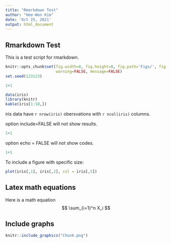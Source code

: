 ---
title: "Rmarkdown Test"
author: "Hee-Won Kim"
date: 'Oct 25, 2021'
output: html_document
---

## Rmarkdown Test

This is a test script for rmarkdown.

```{r global_option, include=FALSE} 
knitr::opts_chunk$set(fig.width=8, fig.height=8, fig.path='Figs/', fig.keep='high',
                      warning=FALSE, message=FALSE)
set.seed(123123)
```

```{r  }
1+1
```

```{r}
data(iris)
library(knitr)
kable(iris[1:10,])
```

iris data have `r nrow(iris)` obersvations with `r ncol(iris)` columns. 


option include=FALSE will not show results. 
```{r, include = FALSE}
1+1 
```


option echo = FALSE will not show codes. 
```{r, echo=FALSE}
1+1 
```

To include a figure with specific size: 
```{r fig1, out.width = "500px", fig.align="center", echo=FALSE}
plot(iris[,1], iris[,2], col = iris[,5])
```

## Latex math equations

Here is a math equation
$$ \sum_{i=1}^n X_i $$

## Include graphs

```{r fig_ex1, out.width = "350px", fig.align="center", echo=FALSE}
knitr::include_graphics("Chunk.png")
```
